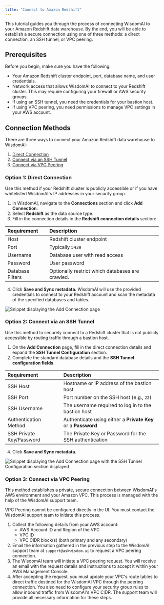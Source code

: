 ```yaml
---
title: "Connect to Amazon Redshift"
---
```


This tutorial guides you through the process of connecting WisdomAI to your Amazon Redshift data warehouse. By the end, you will be able to establish a secure connection using one of three methods: a direct connection, an SSH tunnel, or VPC peering.

## Prerequisites

Before you begin, make sure you have the following:

- Your Amazon Redshift cluster endpoint, port, database name, and user credentials.
- Network access that allows WisdomAI to connect to your Redshift cluster. This may require configuring your firewall or AWS security groups.
- If using an SSH tunnel, you need the credentials for your bastion host.
- If using VPC peering, you need permissions to manage VPC settings in your AWS account.

## Connection Methods

There are three ways to connect your Amazon Redshift data warehouse to WisdomAI:

1. [Direct Connection](#option-1-direct-connection)
2. [Connect via an SSH Tunnel](#option-2-connect-via-an-ssh-tunnel)
3. [Connect via VPC Peering](#option-3-connect-via-vpc-peering)

### Option 1: Direct Connection

Use this method if your Redshift cluster is publicly accessible or if you have whitelisted WisdomAI's IP addresses in your security group.

1. In WisdomAl, navigate to the **Connections** section and click **Add Connection**.
2. Select **Redshift** as the data source type.
3. Fill in the connection details in the **Redshift connection details** section:

| Requirement      | Description                                      |
| :--------------- | :----------------------------------------------- |
| Host             | Redshift cluster endpoint                        |
| Port             | Typically `5439`                                 |
| Username         | Database user with read access                   |
| Password         | User password                                    |
| Database Filters | Optionally restrict which databases are crawled. |

4. Click **Save and Sync metadata.** WisdomAl will use the provided credentials to connect to your Redshift account and scan the metadata of the specified databases and tables.

![Snippet displaying the Add Connection page](/images/redshift-01.png)

### Option 2: Connect via an SSH Tunnel

Use this method to securely connect to a Redshift cluster that is not publicly accessible by routing traffic through a bastion host.

1. On the **Add Connection** page, fill in the direct connection details and expand the **SSH Tunnel Configuration** section.
2. Complete the standard database details and the **SSH Tunnel configuration fields**.

| Requirement              | Description                                                   |
| :----------------------- | :------------------------------------------------------------ |
| SSH Host                 | Hostname or IP address of the bastion host                    |
| SSH Port                 | Port number on the SSH host (e.g., `22`)                      |
| SSH Username             | The username required to log in to the bastion host           |
| Authentication Method    | Authenticate using either a **Private Key** or a **Password** |
| SSH Private Key/Password | The Private Key or Password for the SSH authentication        |

4. Click **Save and Sync metadata.**

![Snippet displaying the Add Connection page with the SSH Tunnel Configuration section displayed](/images/redshift-02.png)

### Option 3: Connect via VPC Peering

This method establishes a private, secure connection between WisdomAI's AWS environment and your Amazon VPC. This process is managed with the help of the WisdomAI support team.

<Warning>
  VPC Peering cannot be configured directly in the UI. You must contact the WisdomAI support team to initiate this process.
</Warning>

1. Collect the following details from your AWS account:
   - AWS Account ID and Region of the VPC
   - VPC ID
   - VPC CIDR block(s) (both primary and any secondary)
2. Email the information gathered in the previous step to the WisdomAI support team at `support@askwisdom.ai` to request a VPC peering connection.
3. The WisdomAI team will initiate a VPC peering request. You will receive an email with the request details and instructions to accept it within your AWS Management Console.
4. After accepting the request, you must update your VPC's route tables to direct traffic destined for the WisdomAI VPC through the peering connection. You also need to configure your security group rules to allow inbound traffic from WisdomAI's VPC CIDR. The support team will provide all necessary information for these steps.